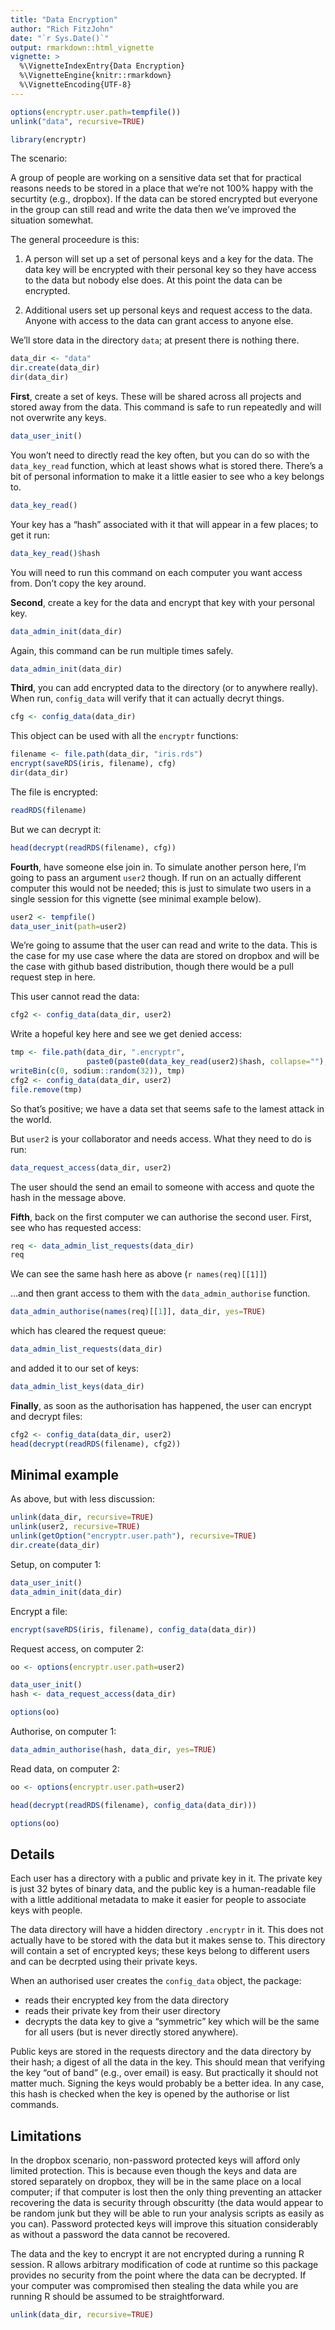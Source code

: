 ```yaml
---
title: "Data Encryption"
author: "Rich FitzJohn"
date: "`r Sys.Date()`"
output: rmarkdown::html_vignette
vignette: >
  %\VignetteIndexEntry{Data Encryption}
  %\VignetteEngine{knitr::rmarkdown}
  %\VignetteEncoding{UTF-8}
---
```


``` r
options(encryptr.user.path=tempfile())
unlink("data", recursive=TRUE)

library(encryptr)
```

The scenario:

A group of people are working on a sensitive data set that for
practical reasons needs to be stored in a place that we're not 100%
happy with the securtity (e.g., dropbox).  If the data can be
stored encrypted but everyone in the group can still read and write
the data then we've improved the situation somewhat.

The general proceedure is this:

1. A person will set up a set of personal keys and a key for the
data.  The data key will be encrypted with their personal key so
they have access to the data but nobody else does.  At this point
the data can be encrypted.

2. Additional users set up personal keys and request access to the
data.  Anyone with access to the data can grant access to anyone
else.

We'll store data in the directory `data`; at present there is
nothing there.
``` r
data_dir <- "data"
dir.create(data_dir)
dir(data_dir)
```

**First**, create a set of keys.  These will be shared across all
projects and stored away from the data.  This command is safe to
run repeatedly and will not overwrite any keys.
``` r
data_user_init()
```

You won't need to directly read the key often, but you can do so
with the `data_key_read` function, which at least shows what is
stored there.  There's a bit of personal information to make it a
little easier to see who a key belongs to.
``` r
data_key_read()
```

Your key has a "hash" associated with it that will appear in a few
places; to get it run:
``` r
data_key_read()$hash
```

You will need to run this command on each computer you want access
from.  Don't copy the key around.

**Second**, create a key for the data and encrypt that key with
your personal key.
``` r
data_admin_init(data_dir)
```

Again, this command can be run multiple times safely.
``` r
data_admin_init(data_dir)
```

**Third**, you can add encrypted data to the directory (or to
anywhere really).  When run, `config_data` will verify that it can
actually decryt things.
``` r
cfg <- config_data(data_dir)
```

This object can be used with all the `encryptr` functions:
``` r
filename <- file.path(data_dir, "iris.rds")
encrypt(saveRDS(iris, filename), cfg)
dir(data_dir)
```

The file is encrypted:
``` r
readRDS(filename)
```

But we can decrypt it:
``` r
head(decrypt(readRDS(filename), cfg))
```

**Fourth**, have someone else join in.  To simulate another person
here, I'm going to pass an argument `user2` though.  If run on an
actually different computer this would not be needed; this is just
to simulate two users in a single session for this vignette (see
minimal example below).
``` r
user2 <- tempfile()
data_user_init(path=user2)
```

We're going to assume that the user can read and write to the data.
This is the case for my use case where the data are stored on
dropbox and will be the case with github based distribution, though
there would be a pull request step in here.

This user cannot read the data:
``` r
cfg2 <- config_data(data_dir, user2)
```

Write a hopeful key here and see we get denied access:
``` r
tmp <- file.path(data_dir, ".encryptr",
                 paste0(paste0(data_key_read(user2)$hash, collapse=""), ".key"))
writeBin(c(0, sodium::random(32)), tmp)
cfg2 <- config_data(data_dir, user2)
file.remove(tmp)
```

So that's positive; we have a data set that seems safe to the
lamest attack in the world.

But `user2` is your collaborator and needs access.  What they need
to do is run:
``` r
data_request_access(data_dir, user2)
```

The user should the send an email to someone with access and quote
the hash in the message above.

**Fifth**, back on the first computer we can authorise the second
user.  First, see who has requested access:
``` r
req <- data_admin_list_requests(data_dir)
req
```

We can see the same hash here as above (``r names(req)[[1]]``)

...and then grant access to them with the `data_admin_authorise` function.
``` r
data_admin_authorise(names(req)[[1]], data_dir, yes=TRUE)
```

which has cleared the request queue:
``` r
data_admin_list_requests(data_dir)
```

and added it to our set of keys:
``` r
data_admin_list_keys(data_dir)
```

**Finally**, as soon as the authorisation has happened, the user
can encrypt and decrypt files:
``` r
cfg2 <- config_data(data_dir, user2)
head(decrypt(readRDS(filename), cfg2))
```

## Minimal example

As above, but with less discussion:

``` r
unlink(data_dir, recursive=TRUE)
unlink(user2, recursive=TRUE)
unlink(getOption("encryptr.user.path"), recursive=TRUE)
dir.create(data_dir)
```

Setup, on computer 1:
``` r
data_user_init()
data_admin_init(data_dir)
```

Encrypt a file:
``` r
encrypt(saveRDS(iris, filename), config_data(data_dir))
```

Request access, on computer 2:
``` r
oo <- options(encryptr.user.path=user2)
```
``` r
data_user_init()
hash <- data_request_access(data_dir)
```
``` r
options(oo)
```

Authorise, on computer 1:
``` r
data_admin_authorise(hash, data_dir, yes=TRUE)
```

Read data, on computer 2:
``` r
oo <- options(encryptr.user.path=user2)
```
``` r
head(decrypt(readRDS(filename), config_data(data_dir)))
```
``` r
options(oo)
```

## Details

Each user has a directory with a public and private key in it.  The
private key is just 32 bytes of binary data, and the public key is
a human-readable file with a little additional metadata to make it
easier for people to associate keys with people.

The data directory will have a hidden directory `.encryptr` in
it. This does not actually have to be stored with the data but it
makes sense to.  This directory will contain a set of encrypted
keys; these keys belong to different users and can be decrpted
using their private keys.

When an authorised user creates the `config_data` object, the package:

* reads their encrypted key from the data directory
* reads their private key from their user directory
* decrypts the data key to give a "symmetric" key which will be the
  same for all users (but is never directly stored anywhere).

Public keys are stored in the requests directory and the data
directory by their hash; a digest of all the data in the key.  This
should mean that verifying the key "out of band" (e.g., over email)
is easy.  But practically it should not matter much.  Signing the
keys would probably be a better idea.  In any case, this hash is
checked when the key is opened by the authorise or list commands.

## Limitations

In the dropbox scenario, non-password protected keys will afford
only limited protection.  This is because even though the keys and
data are stored separately on dropbox, they will be in the same
place on a local computer; if that computer is lost then the only
thing preventing an attacker recovering the data is security
through obscuritty (the data would appear to be random junk but
they will be able to run your analysis scripts as easily as you
can).  Password protected keys will improve this situation
considerably as without a password the data cannot be recovered.

The data and the key to encrypt it are not encrypted during a
running R session.  R allows arbitrary modification of code at
runtime so this package provides no security from the point where
the data can be decrypted.  If your computer was compromised then
stealing the data while you are running R should be assumed to be
straightforward.

``` r
unlink(data_dir, recursive=TRUE)
```
